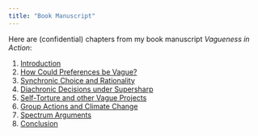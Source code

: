 ```yaml
---
title: "Book Manuscript"
---
```


Here are (confidential) chapters from my book manuscript *Vagueness in Action*:

1. [Introduction](./ch1.pdf)
2. [How Could Preferences be Vague?](./ch2.pdf)
3. [Synchronic Choice and Rationality](./ch3.pdf)
4. [Diachronic Decisions under Supersharp](./ch4.pdf)
5. [Self-Torture and other Vague Projects](./ch5.pdf)
6. [Group Actions and Climate Change](./ch6.pdf)
7. [Spectrum Arguments](./ch7.pdf)
8. [Conclusion](./ch8.pdf)
